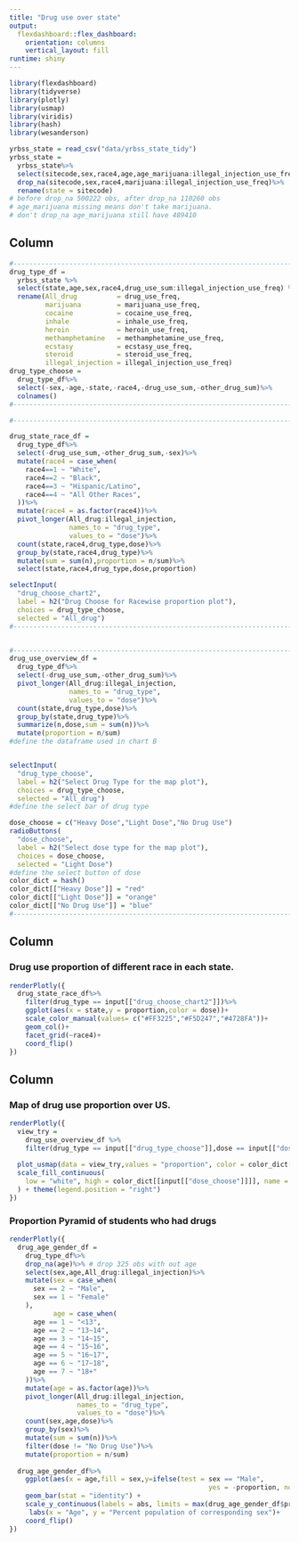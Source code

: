 ```yaml
---
title: "Drug use over state"
output: 
  flexdashboard::flex_dashboard:
    orientation: columns
    vertical_layout: fill
runtime: shiny
---
```


```r
library(flexdashboard)
library(tidyverse)
library(plotly)
library(usmap)
library(viridis)
library(hash)
library(wesanderson)
```

```r
yrbss_state = read_csv("data/yrbss_state_tidy")
yrbss_state =
  yrbss_state%>%
  select(sitecode,sex,race4,age,age_marijuana:illegal_injection_use_freq)%>%
  drop_na(sitecode,sex,race4,marijuana:illegal_injection_use_freq)%>%
  rename(state = sitecode)
# before drop_na 500222 obs, after drop_na 110260 obs
# age_marijuana missing means don't take marijuana.
# don't drop_na age_marijuana still have 489410
```

Column {.sidebar}
-----------------------------------------------------------------------

```r
#-------------------------------------------------------------------------------- Data mutate
drug_type_df = 
  yrbss_state %>%
  select(state,age,sex,race4,drug_use_sum:illegal_injection_use_freq) %>%
  rename(All_drug          = drug_use_freq,
         marijuana         = marijuana_use_freq,
         cocaine           = cocaine_use_freq,
         inhale            = inhale_use_freq,
         heroin            = heroin_use_freq,
         methamphetamine   = methamphetamine_use_freq,
         ecstasy           = ecstasy_use_freq,
         steroid           = steroid_use_freq,
         illegal_injection = illegal_injection_use_freq)
drug_type_choose = 
  drug_type_df%>%
  select(-sex,-age,-state,-race4,-drug_use_sum,-other_drug_sum)%>%
  colnames()
#-------------------------------------------------------------------------------- Data mutate

#-------------------------------------------------------------------------------- Chart A Seetings

drug_state_race_df =
  drug_type_df%>%
  select(-drug_use_sum,-other_drug_sum,-sex)%>%
  mutate(race4 = case_when(
    race4==1 ~ "White",
    race4==2 ~ "Black",
    race4==3 ~ "Hispanic/Latino",
    race4==4 ~ "All Other Races",
  ))%>%
  mutate(race4 = as.factor(race4))%>%
  pivot_longer(All_drug:illegal_injection,
               names_to = "drug_type",
               values_to = "dose")%>%
  count(state,race4,drug_type,dose)%>%
  group_by(state,race4,drug_type)%>%
  mutate(sum = sum(n),proportion = n/sum)%>%
  select(state,race4,drug_type,dose,proportion)

selectInput(
  "drug_choose_chart2",
  label = h2("Drug Choose for Racewise proportion plot"),
  choices = drug_type_choose,
  selected = "All_drug")
#-------------------------------------------------------------------------------- Chart A Seetings


#-------------------------------------------------------------------------------- Chart B Settings
drug_use_overview_df = 
  drug_type_df%>%
  select(-drug_use_sum,-other_drug_sum)%>%
  pivot_longer(All_drug:illegal_injection,
               names_to = "drug_type",
               values_to = "dose")%>%
  count(state,drug_type,dose)%>%
  group_by(state,drug_type)%>%
  summarize(n,dose,sum = sum(n))%>%
  mutate(proportion = n/sum)
#define the dataframe used in chart B


selectInput(
  "drug_type_choose",
  label = h2("Select Drug Type for the map plot"),
  choices = drug_type_choose,
  selected = "All_drug")
#define the select bar of drug type

dose_choose = c("Heavy Dose","Light Dose","No Drug Use")
radioButtons(
  "dose_choose",
  label = h2("Select dose type for the map plot"),
  choices = dose_choose,
  selected = "Light Dose")
#define the select button of dose
color_dict = hash()
color_dict[["Heavy Dose"]] = "red"
color_dict[["Light Dose"]] = "orange"
color_dict[["No Drug Use"]] = "blue"
#-------------------------------------------------------------------------------- Chart B Settings

```

Column {data-width=600}
-----------------------------------------------------------------------

### Drug use proportion of different race in each state.

```r
renderPlotly({
  drug_state_race_df%>%
    filter(drug_type == input[["drug_choose_chart2"]])%>%
    ggplot(aes(x = state,y = proportion,color = dose))+
    scale_color_manual(values= c("#FF3225","#F5D247","#4728FA"))+
    geom_col()+
    facet_grid(~race4)+
    coord_flip()
})
```

Column {data-width=400}
-----------------------------------------------------------------------

### Map of drug use proportion over US.

```r
renderPlotly({
  view_try = 
    drug_use_overview_df %>%
    filter(drug_type == input[["drug_type_choose"]],dose == input[["dose_choose"]])
  
  plot_usmap(data = view_try,values = "proportion", color = color_dict[[input[["dose_choose"]]]]) + 
  scale_fill_continuous(
    low = "white", high = color_dict[[input[["dose_choose"]]]], name = "Proportion", label = scales::comma
  ) + theme(legend.position = "right")
})
```

### Proportion Pyramid of students who had drugs

```r
renderPlotly({
  drug_age_gender_df = 
    drug_type_df%>%
    drop_na(age)%>% # drop 325 obs with out age
    select(sex,age,All_drug:illegal_injection)%>%
    mutate(sex = case_when(
      sex == 2 ~ "Male",
      sex == 1 ~ "Female"
    ),
           age = case_when(
      age == 1 ~ "<13",
      age == 2 ~ "13~14",
      age == 3 ~ "14~15",
      age == 4 ~ "15~16",
      age == 5 ~ "16~17",
      age == 6 ~ "17~18",
      age == 7 ~ "18+"
    ))%>%
    mutate(age = as.factor(age))%>%
    pivot_longer(All_drug:illegal_injection,
                 names_to = "drug_type",
                 values_to = "dose")%>%
    count(sex,age,dose)%>%
    group_by(sex)%>%
    mutate(sum = sum(n))%>%
    filter(dose != "No Drug Use")%>%
    mutate(proportion = n/sum)
  
  drug_age_gender_df%>%
    ggplot(aes(x = age,fill = sex,y=ifelse(test = sex == "Male",
                                                  yes = -proportion, no = proportion))) +
    geom_bar(stat = "identity") +
    scale_y_continuous(labels = abs, limits = max(drug_age_gender_df$proportion) * c(-1,1)) +
     labs(x = "Age", y = "Percent population of corresponding sex")+
    coord_flip()
})
```

